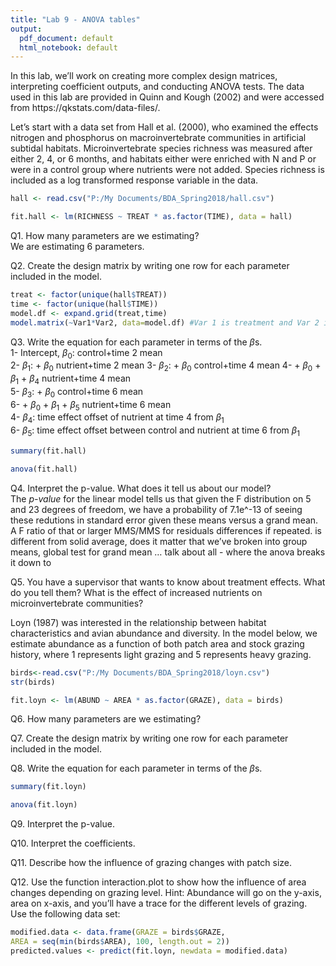 ```yaml
---
title: "Lab 9 - ANOVA tables"
output:
  pdf_document: default
  html_notebook: default
---
```


In this lab, we'll work on creating more complex design matrices, interpreting coefficient outputs, and conducting ANOVA tests. The data used in this lab are provided in Quinn and Kough (2002) and were accessed from https://qkstats.com/data-files/.

Let's start with a data set from Hall et al. (2000), who examined the effects nitrogen and phosphorus on macroinvertebrate communities in artificial subtidal habitats. Microinvertebrate species richness was measured after either 2, 4, or 6 months, and habitats either were enriched with N and P or were in a control group where nutrients were not added. Species richness is included as a log transformed response variable in the data.


```r
hall <- read.csv("P:/My Documents/BDA_Spring2018/hall.csv")

fit.hall <- lm(RICHNESS ~ TREAT * as.factor(TIME), data = hall)
```
Q1. How many parameters are we estimating?   
    We are estimating 6 parameters.  

Q2. Create the design matrix by writing one row for each parameter included in the model.  
    
```r
treat <- factor(unique(hall$TREAT))
time <- factor(unique(hall$TIME))
model.df <- expand.grid(treat,time)
model.matrix(~Var1*Var2, data=model.df) #Var 1 is treatment and Var 2 is time
```

Q3. Write the equation for each parameter in terms of the $\beta$s.   
       1- Intercept,   $\beta_0$: control+time 2 mean   
       2- $\beta_1$: + $\beta_0$ nutrient+time 2 mean
       3- $\beta_2$: + $\beta_0$ control+time 4 mean
       4-            + $\beta_0$ + $\beta_1$ + $\beta_4$ nutrient+time 4 mean   
       5- $\beta_3$: + $\beta_0$ control+time 6 mean   
       6-            + $\beta_0$ + $\beta_1$ + $\beta_5$  nutrient+time 6 mean      
       4- $\beta_4$: time effect offset of nutrient at time 4 from $\beta_1$    
       6- $\beta_5$: time effect offset between control and nutrient at time 6 from $\beta_1$    


```r
summary(fit.hall)

anova(fit.hall)
```

Q4. Interpret the p-value. What does it tell us about our model?   
    The *p-value* for the linear model tells us that given the F distribution on 5 and 23 degrees of freedom, we have a probability of 7.1e^-13 of seeing these redutions in standard error given these means versus a grand mean. A F ratio of that or larger MMS/MMS for residuals differences if repeated.  is different from solid average, does it matter that we've broken into group means, global test for grand mean ... talk about all - where the anova breaks it down to 


Q5. You have a supervisor that wants to know about treatment effects. What do you tell them? What is the effect of increased nutrients on microinvertebrate communities?



Loyn (1987) was interested in the relationship between habitat characteristics and avian abundance and diversity. In the model below, we estimate abundance as a function of both patch area and stock grazing history, where 1 represents light grazing and 5 represents heavy grazing.


```r
birds<-read.csv("P:/My Documents/BDA_Spring2018/loyn.csv")
str(birds)

fit.loyn <- lm(ABUND ~ AREA * as.factor(GRAZE), data = birds)
```

Q6. How many parameters are we estimating?

Q7. Create the design matrix by writing one row for each parameter included in the model.

Q8. Write the equation for each parameter in terms of the $\beta$s.


```r
summary(fit.loyn)

anova(fit.loyn)
```

Q9. Interpret the p-value.


Q10. Interpret the coefficients. 


Q11. Describe how the influence of grazing changes with patch size. 


Q12. Use the function interaction.plot to show how the influence of area changes depending on grazing level. Hint: Abundance will go on the y-axis, area on x-axis, and you'll have a trace for the different levels of grazing. Use the following data set:

```r
modified.data <- data.frame(GRAZE = birds$GRAZE,
AREA = seq(min(birds$AREA), 100, length.out = 2))
predicted.values <- predict(fit.loyn, newdata = modified.data)
```
